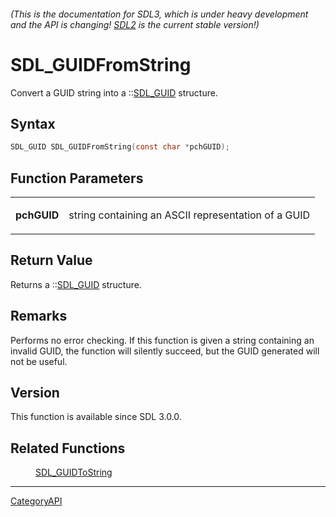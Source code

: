 ====== (This is the documentation for SDL3, which is under heavy development and the API is changing! [https://wiki.libsdl.org/ SDL2] is the current stable version!) ======
= SDL_GUIDFromString =

Convert a GUID string into a ::[[SDL_GUID]] structure.

== Syntax ==

<syntaxhighlight lang='c'>
SDL_GUID SDL_GUIDFromString(const char *pchGUID);
</syntaxhighlight>

== Function Parameters ==

{|
|'''pchGUID'''
|string containing an ASCII representation of a GUID
|}

== Return Value ==

Returns a ::[[SDL_GUID]] structure.

== Remarks ==

Performs no error checking. If this function is given a string containing
an invalid GUID, the function will silently succeed, but the GUID generated
will not be useful.

== Version ==

This function is available since SDL 3.0.0.

== Related Functions ==

:[[SDL_GUIDToString]]

----
[[CategoryAPI]]


